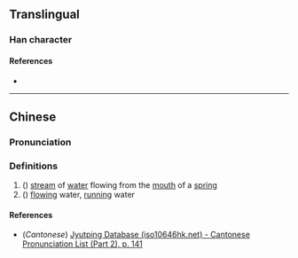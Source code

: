 {{character info/new}}
==Translingual==

===Han character===
{{Han char|rn=85|rad=水|as=09|sn=12|four=32134|canj=ENOK|ids=⿰氵癸}}

====References====
* {{Han ref|kx=0636.030|dkj=17803|dj=1043.110|hdz=31691.060|uh=6E40|ud=28224|bh=D9F9|bd=55801}}

----

==Chinese==
{{zh-forms}}

===Pronunciation===
{{zh-pron
|m=guǐ
|c=gwai2
|mc=y
|oc=y
|ma=
|cat=n
}}

===Definitions===
{{zh-hanzi}}

# ({{zh-only|湀辟}}) [[stream]] of [[water]] flowing from the [[mouth]] of a [[spring]]
# ({{zh-only|湀辟}}) [[flow]]ing water, [[run]]ning water

====References====
* (''Cantonese'') [http://www.iso10646hk.net/jp/document/download.jsp Jyutping Database (iso10646hk.net) - Cantonese Pronunciation List (Part 2), p. 141]